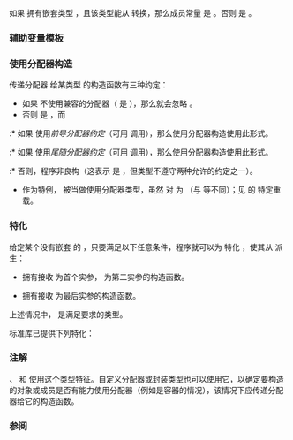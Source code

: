 {{cpp/title|uses_allocator}}
{{cpp/memory/navbar}}
{{ddcl|header=memory|since=c++11|
template&lt; class T, class Alloc &gt;
struct uses_allocator;
}}

如果 {{tt|T}} 拥有嵌套类型 {{tt|allocator_type}}，且该类型能从 {{tt|Alloc}} 转换，那么成员常量 {{c|value}} 是 {{c|true}}。否则 {{c|value}} 是 {{c|false}}。

===辅助变量模板===
{{ddcl|since=c++17|1=
template&lt; class T, class Alloc &gt;
constexpr bool uses_allocator_v = uses_allocator&lt;T, Alloc&gt;::value;
}}

{{cpp/types/integral_constant/inherit|{{tt|T}} 使用分配器 {{tt|Alloc}}}}

===使用分配器构造===
传递分配器 {{c|alloc}} 给某类型 {{tt|T}} 的构造函数有三种约定：
* 如果 {{tt|T}} 不使用兼容的分配器（{{lc|std::uses_allocator_v&lt;T, Alloc&gt;}} 是 {{c|false}}），那么就会忽略 {{c|alloc}}。
* 否则 {{lc|std::uses_allocator_v&lt;T, Alloc&gt;}} 是 {{c|true}}，而
:* 如果 {{tt|T}} 使用''前导分配器约定''（可用 {{c|T(std::allocator_arg, alloc, args...)}} 调用），那么使用分配器构造使用此形式。
:* 如果 {{tt|T}} 使用''尾随分配器约定''（可用 {{c|T(args..., alloc)}} 调用），那么使用分配器构造使用此形式。
:* 否则，程序非良构（这表示 {{c|std::uses_allocator_v&lt;T, Alloc&gt;}} 是 {{c|true}}，但类型不遵守两种允许的约定之一）。
* 作为特例，{{lc|std::pair}} 被当做使用分配器类型，虽然 {{tt|std::uses_allocator}} 对 {{tt|pair}} 为 {{tt|false}}（与 {{lc|std::tuple}} 等不同）；见 {{rev inl|until=c++20|{{lc|std::polymoprhic_allocator::construct}} 与 {{lc|std::scoped_allocator_adaptor::construct}}}}{{rev inl|since=c++20|{{lc|std::uses_allocator_construction_args}}}} 的 {{tt|pair}} 特定重载。

{{rrev|since=c++20|
工具函数 {{lc|std::make_obj_using_allocator}} 和 {{lc|std::uninitialized_construct_using_allocator}} 可用于显式创建遵循上述协议的对象，而 {{lc|std::uses_allocator_construction_args}} 能用于准备匹配类型所期待的使用分配器构造的形式的实参列表。
}}

===特化===
给定某个没有嵌套 {{tt|allocator_type}} 的{{ls|cpp/language/type#由程序定义的类型}} {{tt|T}}，只要满足以下任意条件，程序就可以为 {{tt|T}} 特化 {{tt|std::uses_allocator}}，使其从 {{lc|std::true_type}} 派生：
* {{tt|T}} 拥有接收 {{lc|std::allocator_arg_t}} 为首个实参，{{tt|Alloc}} 为第二实参的构造函数。
* {{tt|T}} 拥有接收 {{tt|Alloc}} 为最后实参的构造函数。

上述情况中，{{tt|Alloc}} 是满足{{named req|Allocator}}要求的类型{{rev inl|since=libfund_ts|，或是可转换到 {{lc|std::experimental::pmr::memory_resource*}} 的指针类型}}。

标准库已提供下列特化：
{{dsc begin}}
{{dsc inc|cpp/utility/tuple/dsc uses_allocator}}
{{dsc inc|cpp/container/dsc uses_allocator|queue}}
{{dsc inc|cpp/container/dsc uses_allocator|priority_queue}}
{{dsc inc|cpp/container/dsc uses_allocator|stack}}
{{dsc inc|cpp/container/dsc uses_allocator|flat_map}}
{{dsc inc|cpp/container/dsc uses_allocator|flat_set}}
{{dsc inc|cpp/container/dsc uses_allocator|flat_multimap}}
{{dsc inc|cpp/container/dsc uses_allocator|flat_multiset}}
{{dsc inc|cpp/utility/functional/function/dsc uses_allocator}}
{{dsc inc|cpp/thread/promise/dsc uses_allocator}}
{{dsc inc|cpp/thread/packaged_task/dsc uses_allocator}}
{{dsc end}}

===注解===
{{lc|std::tuple}}、{{lc|std::scoped_allocator_adaptor}} 和 {{lc|std::pmr::polymorphic_allocator}} 使用这个类型特征。自定义分配器或封装类型也可以使用它，以确定要构造的对象或成员是否有能力使用分配器（例如是容器的情况），该情况下应传递分配器给它的构造函数。

===参阅===
{{dsc begin}}
{{dsc inc|cpp/memory/dsc allocator_arg}}
{{dsc inc|cpp/memory/dsc uses_allocator_construction_args}}
{{dsc inc|cpp/memory/dsc make_obj_using_allocator}}
{{dsc inc|cpp/memory/dsc uninitialized_construct_using_allocator}}
{{dsc inc|cpp/memory/dsc scoped_allocator_adaptor}}
{{dsc end}}

{{langlinks|de|en|es|fr|it|ja|pt|ru}}